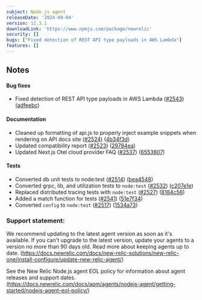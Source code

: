 ```yaml
---
subject: Node.js agent
releaseDate: '2024-09-04'
version: 12.3.1
downloadLink: 'https://www.npmjs.com/package/newrelic'
security: []
bugs: ["Fixed detection of REST API type payloads in AWS Lambda"]
features: []
---
```


## Notes

#### Bug fixes

* Fixed detection of REST API type payloads in AWS Lambda ([#2543](https://github.com/newrelic/node-newrelic/pull/2543)) ([adfeebc](https://github.com/newrelic/node-newrelic/commit/adfeebc043161e0e0c35de2cf93989dbde9cb8fa))

#### Documentation

* Cleaned up formatting of api.js to properly inject example snippets when rendering on API docs site ([#2524](https://github.com/newrelic/node-newrelic/pull/2524)) ([4b34f3d](https://github.com/newrelic/node-newrelic/commit/4b34f3dbab45a55ec447b6e21b69c7621b41e539))
* Updated compatibility report ([#2523](https://github.com/newrelic/node-newrelic/pull/2523)) ([29784ea](https://github.com/newrelic/node-newrelic/commit/29784ea766b2a9388c050f271ab7190895bc22ed))
* Updated Next.js Otel cloud provider FAQ ([#2537](https://github.com/newrelic/node-newrelic/pull/2537)) ([6553807](https://github.com/newrelic/node-newrelic/commit/655380760a89193c5b6cd47d3955d1244cd79e7b))

#### Tests

* Converted db unit tests to node:test ([#2514](https://github.com/newrelic/node-newrelic/pull/2514)) ([bea4548](https://github.com/newrelic/node-newrelic/commit/bea45481a8a04099096929b36532203fbb8b6921))
* Converted grpc, lib, and utilization tests to `node:test` ([#2532](https://github.com/newrelic/node-newrelic/pull/2532)) ([c207e1e](https://github.com/newrelic/node-newrelic/commit/c207e1e3de75a9c3a2c4a05fa1bc318d3e455ef9))
* Replaced distributed tracing tests with `node:test` ([#2527](https://github.com/newrelic/node-newrelic/pull/2527)) ([8184c56](https://github.com/newrelic/node-newrelic/commit/8184c5676155b9028c84adc0da3902803ee9d107))
* Added a match function for tests ([#2541](https://github.com/newrelic/node-newrelic/pull/2541)) ([51e7f34](https://github.com/newrelic/node-newrelic/commit/51e7f34e733202a9c2c024d9d9a7f3c207dfc4b0))
* Converted `config` to `node:test` ([#2517](https://github.com/newrelic/node-newrelic/pull/2517)) ([1534a73](https://github.com/newrelic/node-newrelic/commit/1534a734995b6800c4cab3b6712f1b6b1329ed5e))



### Support statement:

We recommend updating to the latest agent version as soon as it's available. If you can't upgrade to the latest version, update your agents to a version no more than 90 days old. Read more about keeping agents up to date. (https://docs.newrelic.com/docs/new-relic-solutions/new-relic-one/install-configure/update-new-relic-agent/)

See the New Relic Node.js agent EOL policy for information about agent releases and support dates. (https://docs.newrelic.com/docs/apm/agents/nodejs-agent/getting-started/nodejs-agent-eol-policy/)
